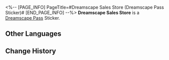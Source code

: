<%-- [PAGE_INFO]
PageTitle=#Dreamscape Sales Store (Dreamscape Pass Sticker)#
[END_PAGE_INFO] --%>
{{Stub|Location information}}
{{Item Infobox
|title       = Dreamscape Sales Store
|id          = 223101
|image       = Dreamscape Pass Sticker Dreamscape Sales Store.png{{subst:void|<!--$UPLOAD:<<SpriteOutput/TravelBrochure/StickFigures/223101.png>-<Dreamscape Pass Sticker Dreamscape Sales Store.png>-<Item Icons>>-->}}
|type        = Dreamscape Pass Sticker
|type2       = Big Squanderer Stickers
|invCategory = 
|rarity      = 4
|effect      = 
|description = Digital stickers that can be used to decorate the pages of the Dreamtour Handbook. They come in many different styles.
|source1     = [[Obtained by progressing the Trailblaze Mission]]
}}
{{Description|This represents a way to make money by doing nothing.}}
'''Dreamscape Sales Store''' is a [[Dreamscape Pass]] Sticker.

==Other Languages==
{{Other Languages
|en   = Dreamscape Sales Store
|zhs  = 梦境贩售店
|zht  = 夢境販售店
|ja   = 夢境ショップ
|ko   = 꿈세계 판매점
|es   = Tienda de paisajes oníricos
|fr   = Boutique du Pays des rêves
|ru   = Торговый дом Мира грёз
|th   = ร้านค้าแดนฝัน
|vi   = Cửa Hàng Bán Cõi Mộng
|de   = Traumlandschaft-Shop
|id   = Dreamscape Sales Store
|pt   = Loja de Ofertas do Mundonírico
}}

==Change History==
{{Change History|2.0}}